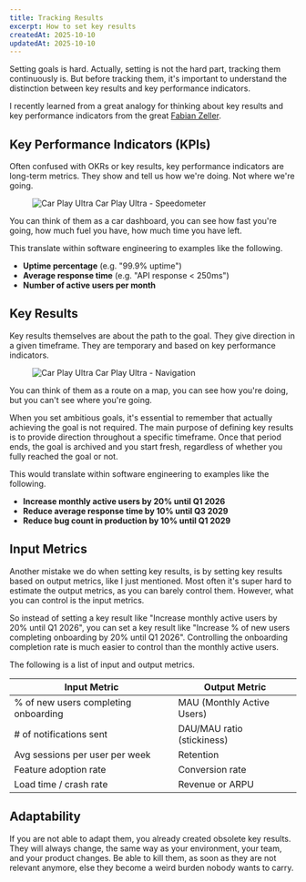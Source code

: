 ```yaml
---
title: Tracking Results
excerpt: How to set key results
createdAt: 2025-10-10
updatedAt: 2025-10-10
---
```


Setting goals is hard. Actually, setting is not the hard part, tracking them continuously
is. But before tracking them, it's important to understand the distinction between key results and key performance indicators.

I recently learned from a great analogy for thinking about key results and key performance indicators from the great [Fabian Zeller](https://www.linkedin.com/in/fabianzeller/).

## Key Performance Indicators (KPIs)

Often confused with OKRs or key results, key performance indicators are long-term metrics.
They show and tell us how we're doing. Not where we're going.

<Figure>
  <FigureContent className="p-0">
    <Image
      src="/static/images/blog/key-results-carplay-ultra-1.png"
      alt="Car Play Ultra"
      width={1854}
      height={468}
    />
  </FigureContent>
  <FigureCaption>Car Play Ultra - Speedometer</FigureCaption>
</Figure>

You can think of them as a car dashboard, you can see <span className="font-medium">how fast</span> you're going,<span className="font-medium"> how much fuel</span> you have, <span className="font-medium">how much time</span> you have left.

This translate within software engineering to examples like the following.

- **Uptime percentage** (e.g. "99.9% uptime")
- **Average response time** (e.g. "API response < 250ms")
- **Number of active users per month**

## Key Results

Key results themselves are about the path to the goal. They give direction in a given timeframe. They are temporary and based on key performance indicators.

<Figure>
  <FigureContent className="p-0">
    <Image
      src="/static/images/blog/key-results-carplay-ultra-2.png"
      alt="Car Play Ultra"
      width={1854}
      height={468}
    />
  </FigureContent>
  <FigureCaption>Car Play Ultra - Navigation</FigureCaption>
</Figure>

You can think of them as a route on a map, you can see how you're doing, but you can't see where you're going.

When you set ambitious goals, it's essential to remember that actually achieving the goal is <span className="font-medium">not required</span>. The main purpose of defining key results is to provide direction throughout a specific timeframe. Once that period ends, the goal is archived and you start fresh, regardless of whether you fully reached the goal or not.

This would translate within software engineering to examples like the following.

- **Increase monthly active users by 20% until Q1 2026**
- **Reduce average response time by 10% until Q3 2029**
- **Reduce bug count in production by 10% until Q1 2029**

## Input Metrics

Another mistake we do when setting key results, is by setting key results based on output metrics, like I just mentioned. Most often it's super hard to estimate the output metrics, as you can barely control them. However, what you can control is the input metrics.

So instead of setting a key result like "Increase monthly active users by 20% until Q1 2026", you can set a key result like "Increase % of new users completing onboarding by 20% until Q1 2026". Controlling the onboarding completion rate is much easier to control than the monthly active users.

The following is a list of input and output metrics.

| **Input Metric**                     | **Output Metric**          |
| ------------------------------------ | -------------------------- |
| % of new users completing onboarding | MAU (Monthly Active Users) |
| # of notifications sent              | DAU/MAU ratio (stickiness) |
| Avg sessions per user per week       | Retention                  |
| Feature adoption rate                | Conversion rate            |
| Load time / crash rate               | Revenue or ARPU            |

## Adaptability

If you are not able to adapt them, you already created obsolete key results. They will always change, the same way as your environment, your team, and your product changes. Be able to kill them, as soon as they are not relevant anymore, else they become a weird burden nobody wants to carry.
